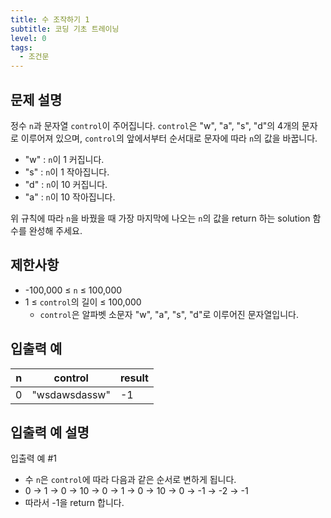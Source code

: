 ```yaml
---
title: 수 조작하기 1
subtitle: 코딩 기초 트레이닝
level: 0
tags:
  - 조건문
---
```


## 문제 설명

정수 `n`과 문자열 `control`이 주어집니다. `control`은 "w", "a", "s", "d"의 4개의 문자로 이루어져 있으며, `control`의 앞에서부터 순서대로 문자에 따라 `n`의 값을 바꿉니다.

- "w" : `n`이 1 커집니다.
- "s" : `n`이 1 작아집니다.
- "d" : `n`이 10 커집니다.
- "a" : `n`이 10 작아집니다.

위 규칙에 따라 `n`을 바꿨을 때 가장 마지막에 나오는 `n`의 값을 return 하는 solution 함수를 완성해 주세요.

## 제한사항

- -100,000 ≤ `n` ≤ 100,000
- 1 ≤ `control`의 길이 ≤ 100,000
  - `control`은 알파벳 소문자 "w", "a", "s", "d"로 이루어진 문자열입니다.

## 입출력 예

| n   | control       | result |
| --- | ------------- | ------ |
| 0   | "wsdawsdassw" | -1     |

## 입출력 예 설명

입출력 예 #1

- 수 `n`은 `control`에 따라 다음과 같은 순서로 변하게 됩니다.
- 0 → 1 → 0 → 10 → 0 → 1 → 0 → 10 → 0 → -1 → -2 → -1
- 따라서 -1을 return 합니다.
